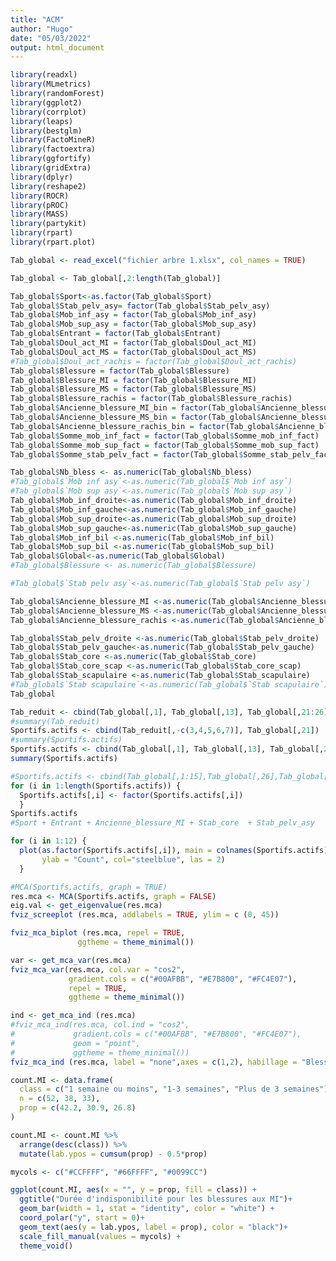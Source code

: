 ---
title: "ACM"
author: "Hugo"
date: "05/03/2022"
output: html_document
---

```{r}
library(readxl)
library(MLmetrics)
library(randomForest)
library(ggplot2)
library(corrplot)
library(leaps)
library(bestglm)
library(FactoMineR)
library(factoextra)
library(ggfortify)
library(gridExtra)
library(dplyr)
library(reshape2)
library(ROCR)
library(pROC)
library(MASS)
library(partykit)
library(rpart)
library(rpart.plot)
```

```{r}
Tab_global <- read_excel("fichier arbre 1.xlsx", col_names = TRUE)

Tab_global <- Tab_global[,2:length(Tab_global)]

Tab_global$Sport<-as.factor(Tab_global$Sport)
Tab_global$Stab_pelv_asy= factor(Tab_global$Stab_pelv_asy)
Tab_global$Mob_inf_asy = factor(Tab_global$Mob_inf_asy)
Tab_global$Mob_sup_asy = factor(Tab_global$Mob_sup_asy)
Tab_global$Entrant = factor(Tab_global$Entrant)
Tab_global$Doul_act_MI = factor(Tab_global$Doul_act_MI)
Tab_global$Doul_act_MS = factor(Tab_global$Doul_act_MS)
#Tab_global$Doul_act_rachis = factor(Tab_global$Doul_act_rachis)
Tab_global$Blessure = factor(Tab_global$Blessure)
Tab_global$Blessure_MI = factor(Tab_global$Blessure_MI)
Tab_global$Blessure_MS = factor(Tab_global$Blessure_MS)
Tab_global$Blessure_rachis = factor(Tab_global$Blessure_rachis)
Tab_global$Ancienne_blessure_MI_bin = factor(Tab_global$Ancienne_blessure_MI_bin)
Tab_global$Ancienne_blessure_MS_bin = factor(Tab_global$Ancienne_blessure_MS_bin)
Tab_global$Ancienne_blessure_rachis_bin = factor(Tab_global$Ancienne_blessure_rachis_bin)
Tab_global$Somme_mob_inf_fact = factor(Tab_global$Somme_mob_inf_fact)
Tab_global$Somme_mob_sup_fact = factor(Tab_global$Somme_mob_sup_fact)
Tab_global$Somme_stab_pelv_fact = factor(Tab_global$Somme_stab_pelv_fact)

Tab_global$Nb_bless <- as.numeric(Tab_global$Nb_bless)
#Tab_global$`Mob inf asy`<-as.numeric(Tab_global$`Mob inf asy`)
#Tab_global$`Mob sup asy`<-as.numeric(Tab_global$`Mob sup asy`)
Tab_global$Mob_inf_droite<-as.numeric(Tab_global$Mob_inf_droite)
Tab_global$Mob_inf_gauche<-as.numeric(Tab_global$Mob_inf_gauche)
Tab_global$Mob_sup_droite<-as.numeric(Tab_global$Mob_sup_droite)
Tab_global$Mob_sup_gauche<-as.numeric(Tab_global$Mob_sup_gauche)
Tab_global$Mob_inf_bil <-as.numeric(Tab_global$Mob_inf_bil)
Tab_global$Mob_sup_bil <-as.numeric(Tab_global$Mob_sup_bil)
Tab_global$Global<-as.numeric(Tab_global$Global)
#Tab_global$Blessure <- as.numeric(Tab_global$Blessure)

#Tab_global$`Stab pelv asy`<-as.numeric(Tab_global$`Stab pelv asy`)

Tab_global$Ancienne_blessure_MI <-as.numeric(Tab_global$Ancienne_blessure_MI)
Tab_global$Ancienne_blessure_MS <-as.numeric(Tab_global$Ancienne_blessure_MS)
Tab_global$Ancienne_blessure_rachis <-as.numeric(Tab_global$Ancienne_blessure_rachis)

Tab_global$Stab_pelv_droite <-as.numeric(Tab_global$Stab_pelv_droite)
Tab_global$Stab_pelv_gauche<-as.numeric(Tab_global$Stab_pelv_gauche)
Tab_global$Stab_core <-as.numeric(Tab_global$Stab_core)
Tab_global$Stab_core_scap <-as.numeric(Tab_global$Stab_core_scap)
Tab_global$Stab_scapulaire <-as.numeric(Tab_global$Stab_scapulaire)
#Tab_global$`Stab scapulaire`<-as.numeric(Tab_global$`Stab scapulaire`)
Tab_global
```

```{r}

Tab_reduit <- cbind(Tab_global[,1], Tab_global[,13], Tab_global[,21:26],Tab_global[,30],Tab_global[,31:33], Tab_global[,37:38], Tab_global[,40:41])
#summary(Tab_reduit)
Sportifs.actifs <- cbind(Tab_reduit[,-c(3,4,5,6,7)], Tab_global[,21])
#summary(Sportifs.actifs)
Sportifs.actifs <- cbind(Tab_global[,1], Tab_global[,13], Tab_global[,26],Tab_global[,30],Tab_global[,31], Tab_global[,37], Tab_global[,21])
summary(Sportifs.actifs)
```




```{r}
#Sportifs.actifs <- cbind(Tab_global[,1:15],Tab_global[,26],Tab_global[,30:31],Tab_global[,33:34],Tab_global[,21])
for (i in 1:length(Sportifs.actifs)) {
  Sportifs.actifs[,i] <- factor(Sportifs.actifs[,i])
  }
Sportifs.actifs
#Sport + Entrant + Ancienne_blessure_MI + Stab_core  + Stab_pelv_asy
```


```{r}
for (i in 1:12) {
  plot(as.factor(Sportifs.actifs[,i]), main = colnames(Sportifs.actifs)[i],
       ylab = "Count", col="steelblue", las = 2)
  }
```


```{r}
#MCA(Sportifs.actifs, graph = TRUE)
res.mca <- MCA(Sportifs.actifs, graph = FALSE)
eig.val <- get_eigenvalue(res.mca)
fviz_screeplot (res.mca, addlabels = TRUE, ylim = c (0, 45))
```

```{r}
fviz_mca_biplot (res.mca, repel = TRUE, 
               ggtheme = theme_minimal())
```

```{r}
var <- get_mca_var(res.mca)
fviz_mca_var(res.mca, col.var = "cos2",
             gradient.cols = c("#00AFBB", "#E7B800", "#FC4E07"), 
             repel = TRUE, 
             ggtheme = theme_minimal())
```


```{r}
ind <- get_mca_ind (res.mca)
#fviz_mca_ind(res.mca, col.ind = "cos2", 
#             gradient.cols = c("#00AFBB", "#E7B800", "#FC4E07"),
#             geom = "point", 
#             ggtheme = theme_minimal())
fviz_mca_ind (res.mca, label = "none",axes = c(1,2), habillage = "Blessure",addEllipses = T, ggtheme = theme_minimal ())
```

```{r}
count.MI <- data.frame(
  class = c("1 semaine ou moins", "1-3 semaines", "Plus de 3 semaines"),
  n = c(52, 38, 33),
  prop = c(42.2, 30.9, 26.8)
)

count.MI <- count.MI %>%
  arrange(desc(class)) %>%
  mutate(lab.ypos = cumsum(prop) - 0.5*prop)

mycols <- c("#CCFFFF", "#66FFFF", "#0099CC")

ggplot(count.MI, aes(x = "", y = prop, fill = class)) +
  ggtitle("Durée d'indisponibilité pour les blessures aux MI")+
  geom_bar(width = 1, stat = "identity", color = "white") +
  coord_polar("y", start = 0)+
  geom_text(aes(y = lab.ypos, label = prop), color = "black")+
  scale_fill_manual(values = mycols) +
  theme_void()

```

```{r}

```

```{r}

```



